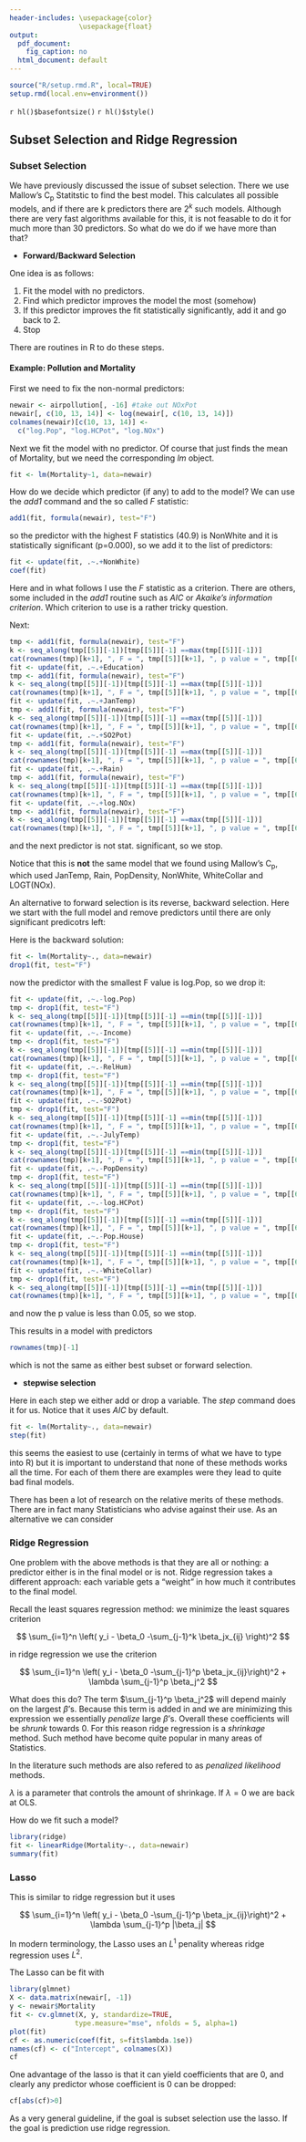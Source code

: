 ```yaml
---
header-includes: \usepackage{color}
                 \usepackage{float}
output:
  pdf_document:
    fig_caption: no
  html_document: default
---
```


```r
source("R/setup.rmd.R", local=TRUE)
setup.rmd(local.env=environment())
```
`r hl()$basefontsize()`
`r hl()$style()`

## Subset Selection and Ridge Regression

### Subset Selection

We have previously discussed the issue of subset selection. There we use Mallow's C~p~ Statitstic to find the best model. This calculates all possible models, and if there are k predictors there are $2^k$ such models. Although there are very fast algorithms available for this, it is not feasable to do it for much more than 30 predictors. So what do we do if we have more than that?

-  **Forward/Backward Selection**

One idea is as follows:

1.  Fit the model with no predictors.
2.  Find which predictor improves the model the most (somehow)  
3.  If this predictor improves the fit statistically significantly, add it and go back to 2.
4.  Stop

There are routines in R to do these steps.

#### **Example**: Pollution and Mortality

First we need to fix the non-normal predictors:

```r
newair <- airpollution[, -16] #take out NOxPot
newair[, c(10, 13, 14)] <- log(newair[, c(10, 13, 14)])
colnames(newair)[c(10, 13, 14)] <- 
  c("log.Pop", "log.HCPot", "log.NOx")
```

Next we fit the model with no predictor. Of course that just finds the mean of Mortality, but we need the corresponding *lm* object.

```r
fit <- lm(Mortality~1, data=newair) 
```

How do we decide which predictor (if any) to add to the model? We can use the *add1* command and the so called $F$ statistic:

```r
add1(fit, formula(newair), test="F")
```

so the predictor with the highest F statistics (40.9) is NonWhite and it is statistically significant (p=0.000), so we add it to the list of predictors:

```r
fit <- update(fit, .~.+NonWhite)
coef(fit)
```

Here and in what follows I use the $F$ statistic as a criterion. There are others, some included in the *add1* routine such as *AIC* or *Akaike's information criterion*. Which criterion to use is a rather tricky question.

Next:

```r
tmp <- add1(fit, formula(newair), test="F")
k <- seq_along(tmp[[5]][-1])[tmp[[5]][-1] ==max(tmp[[5]][-1])]
cat(rownames(tmp)[k+1], ", F = ", tmp[[5]][k+1], ", p value = ", tmp[[6]][k+1],"\n")
fit <- update(fit, .~.+Education)
tmp <- add1(fit, formula(newair), test="F")
k <- seq_along(tmp[[5]][-1])[tmp[[5]][-1] ==max(tmp[[5]][-1])]
cat(rownames(tmp)[k+1], ", F = ", tmp[[5]][k+1], ", p value = ", tmp[[6]][k+1],"\n")
fit <- update(fit, .~.+JanTemp)
tmp <- add1(fit, formula(newair), test="F")
k <- seq_along(tmp[[5]][-1])[tmp[[5]][-1] ==max(tmp[[5]][-1])]
cat(rownames(tmp)[k+1], ", F = ", tmp[[5]][k+1], ", p value = ", tmp[[6]][k+1],"\n")
fit <- update(fit, .~.+SO2Pot)
tmp <- add1(fit, formula(newair), test="F")
k <- seq_along(tmp[[5]][-1])[tmp[[5]][-1] ==max(tmp[[5]][-1])]
cat(rownames(tmp)[k+1], ", F = ", tmp[[5]][k+1], ", p value = ", tmp[[6]][k+1],"\n")
fit <- update(fit, .~.+Rain)
tmp <- add1(fit, formula(newair), test="F")
k <- seq_along(tmp[[5]][-1])[tmp[[5]][-1] ==max(tmp[[5]][-1])]
cat(rownames(tmp)[k+1], ", F = ", tmp[[5]][k+1], ", p value = ", tmp[[6]][k+1],"\n")
fit <- update(fit, .~.+log.NOx)
tmp <- add1(fit, formula(newair), test="F")
k <- seq_along(tmp[[5]][-1])[tmp[[5]][-1] ==max(tmp[[5]][-1])]
cat(rownames(tmp)[k+1], ", F = ", tmp[[5]][k+1], ", p value = ", tmp[[6]][k+1],"\n")
```

and the next predictor is not stat. significant, so we stop.

Notice that this is **not** the same model that we found using Mallow's C~p~, which used JanTemp, Rain, PopDensity, NonWhite, WhiteCollar and LOGT(NOx). 

An alternative to forward selection is its reverse, backward selection. Here we start with the full model and remove predictors until there are only significant predicotrs left:

Here is the backward solution:

```r
fit <- lm(Mortality~., data=newair)
drop1(fit, test="F")
```

now the predictor with the smallest F value is log.Pop, so we drop it:

```r
fit <- update(fit, .~.-log.Pop)
tmp <- drop1(fit, test="F")
k <- seq_along(tmp[[5]][-1])[tmp[[5]][-1] ==min(tmp[[5]][-1])]
cat(rownames(tmp)[k+1], ", F = ", tmp[[5]][k+1], ", p value = ", tmp[[6]][k+1],"\n")
fit <- update(fit, .~.-Income)
tmp <- drop1(fit, test="F")
k <- seq_along(tmp[[5]][-1])[tmp[[5]][-1] ==min(tmp[[5]][-1])]
cat(rownames(tmp)[k+1], ", F = ", tmp[[5]][k+1], ", p value = ", tmp[[6]][k+1],"\n")
fit <- update(fit, .~.-RelHum)
tmp <- drop1(fit, test="F")
k <- seq_along(tmp[[5]][-1])[tmp[[5]][-1] ==min(tmp[[5]][-1])]
cat(rownames(tmp)[k+1], ", F = ", tmp[[5]][k+1], ", p value = ", tmp[[6]][k+1],"\n")
fit <- update(fit, .~.-SO2Pot)
tmp <- drop1(fit, test="F")
k <- seq_along(tmp[[5]][-1])[tmp[[5]][-1] ==min(tmp[[5]][-1])]
cat(rownames(tmp)[k+1], ", F = ", tmp[[5]][k+1], ", p value = ", tmp[[6]][k+1],"\n")
fit <- update(fit, .~.-JulyTemp)
tmp <- drop1(fit, test="F")
k <- seq_along(tmp[[5]][-1])[tmp[[5]][-1] ==min(tmp[[5]][-1])]
cat(rownames(tmp)[k+1], ", F = ", tmp[[5]][k+1], ", p value = ", tmp[[6]][k+1],"\n")
fit <- update(fit, .~.-PopDensity)
tmp <- drop1(fit, test="F")
k <- seq_along(tmp[[5]][-1])[tmp[[5]][-1] ==min(tmp[[5]][-1])]
cat(rownames(tmp)[k+1], ", F = ", tmp[[5]][k+1], ", p value = ", tmp[[6]][k+1],"\n")
fit <- update(fit, .~.-log.HCPot)
tmp <- drop1(fit, test="F")
k <- seq_along(tmp[[5]][-1])[tmp[[5]][-1] ==min(tmp[[5]][-1])]
cat(rownames(tmp)[k+1], ", F = ", tmp[[5]][k+1], ", p value = ", tmp[[6]][k+1],"\n")
fit <- update(fit, .~.-Pop.House)
tmp <- drop1(fit, test="F")
k <- seq_along(tmp[[5]][-1])[tmp[[5]][-1] ==min(tmp[[5]][-1])]
cat(rownames(tmp)[k+1], ", F = ", tmp[[5]][k+1], ", p value = ", tmp[[6]][k+1],"\n")
fit <- update(fit, .~.-WhiteCollar)
tmp <- drop1(fit, test="F")
k <- seq_along(tmp[[5]][-1])[tmp[[5]][-1] ==min(tmp[[5]][-1])]
cat(rownames(tmp)[k+1], ", F = ", tmp[[5]][k+1], ", p value = ", tmp[[6]][k+1],"\n")
```

and now the p value is less than 0.05, so we stop.

This results in a model with predictors

```r
rownames(tmp)[-1]
```

which is not the same as either best subset or forward selection.

-  **stepwise selection**

Here in each step we either add or drop a variable. The *step* command does it for us. Notice that it uses *AIC* by default.

```r
fit <- lm(Mortality~., data=newair)
step(fit)
```

this seems the easiest to use (certainly in terms of what we have to type into R) but it is important to understand that none of these methods works all the time. For each of them there are examples were they lead to quite bad final models.

There has been a lot of research on the relative merits of these methods. There are in fact many Statisticians who advise against their use. As an alternative we can consider

### Ridge Regression

One problem with the above methods is that they are all or nothing: a predictor either is in the final model or is not. Ridge regression takes a different approach: each variable gets a "weight" in how much it contributes to the final model.

Recall the least squares regression method: we minimize the least squares criterion

$$
\sum_{i=1}^n \left( y_i - \beta_0 -\sum_{j-1}^k \beta_jx_{ij} \right)^2
$$

in ridge regression we use the criterion

$$
\sum_{i=1}^n \left( y_i - \beta_0 -\sum_{j-1}^p \beta_jx_{ij}\right)^2 + \lambda \sum_{j-1}^p \beta_j^2 
$$

What does this do? The term $\sum_{j-1}^p \beta_j^2$ will depend mainly on the largest $\beta$'s. Because this term is added in and we are minimizing this expression we essentially *penalize* large $\beta$'s. Overall these coefficients will be *shrunk* towards 0. For this reason ridge regression is a *shrinkage* method. Such method have become quite popular in many areas of Statistics.

In the literature such methods are also refered to as *penalized likelihood* methods.

$\lambda$ is a parameter that controls the amount of shrinkage. If $\lambda=0$ we are back at OLS. 

How do we fit such a model? 

```r
library(ridge)
fit <- linearRidge(Mortality~., data=newair)
summary(fit)
```

###  Lasso

This is similar to ridge regression but it uses

$$
\sum_{i=1}^n \left( y_i - \beta_0 -\sum_{j-1}^p \beta_jx_{ij}\right)^2 + \lambda \sum_{j-1}^p |\beta_j| 
$$

In modern terminology, the Lasso uses an $L^1$ penality whereas ridge regression uses $L^2$.

The Lasso can be fit with

```r
library(glmnet)
X <- data.matrix(newair[, -1])
y <- newair$Mortality
fit <- cv.glmnet(X, y, standardize=TRUE,
                type.measure="mse", nfolds = 5, alpha=1)
plot(fit)
cf <- as.numeric(coef(fit, s=fit$lambda.1se))
names(cf) <- c("Intercept", colnames(X))
cf
```

One advantage of the lasso is that it can yield coefficients that are 0, and clearly any predictor whose coefficient is 0 can be dropped:

```r
cf[abs(cf)>0]
```

As a very general guideline, if the goal is subset selection use the lasso. If the goal is prediction use ridge regression.
